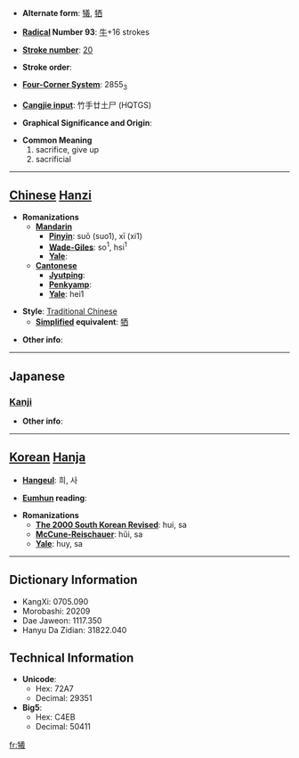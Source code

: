 * '''Alternate form''': [[犠]], [[牺]]

* '''[[Wiktionary:Chinese radical index| Radical]] Number 93''': [[Wiktionary:Chinese radical index 牛|牛]]+16 strokes

* '''[[Wiktionary:Chinese total strokes index|Stroke number]]''': [[Wiktionary:Chinese total strokes index 20|20]]

* '''Stroke order''': 

* '''[[Wiktionary:Chinese four corner index|Four-Corner System]]''': 2855<sub>3</sub>

* '''[[Wiktionary:Chinese Cangjie index|Cangjie input]]''': 竹手廿土尸 (HQTGS)

* '''Graphical Significance and Origin''': 

* '''Common Meaning'''
*#sacrifice, give up
*# sacrificial


----

== [[Chinese]] [[Hanzi]] ==

* '''Romanizations'''
** '''[[Mandarin]]'''
*** '''[[Pinyin]]''': suō (suo1), xī (xi1)
*** '''[[Wade-Giles]]''': so<sup>1</sup>, hsi<sup>1</sup>
*** '''[[Yale]]''': 
** '''[[Cantonese]]'''
*** '''[[Jyutping]]''':
*** '''[[Penkyamp]]''': 
*** '''[[Yale]]''': hei1

* '''Style''': [[Traditional Chinese]] 
** '''[[Simplified Chinese|Simplified]] equivalent''': [[牺]]

* '''Other info''': 

----

==Japanese==
===[[Kanji]]===
{{kanji|on readings=[[ぎ]] (gi), [[き]] (ki)|kun readings=[[いけにえ]] (ikenie)}}

* '''Other info''':  

----

== [[Korean]] [[Hanja]] ==

* '''[[Hangeul]]''': 희, 사

* '''[[Eumhun]] reading''': 

* '''Romanizations'''
** '''[[The 2000 South Korean Revised Romanization|The 2000 South Korean Revised]]''': hui, sa
** '''[[McCune-Reischauer]]''': hŭi, sa
** '''[[Yale]]''': huy, sa

----

== Dictionary Information ==

* KangXi: 0705.090
* Morobashi: 20209
* Dae Jaweon: 1117.350
* Hanyu Da Zidian: 31822.040

== Technical Information ==

* '''Unicode''':
** Hex: 72A7
** Decimal: 29351
* '''Big5''':
** Hex: C4EB
** Decimal: 50411

[[fr:犧]]